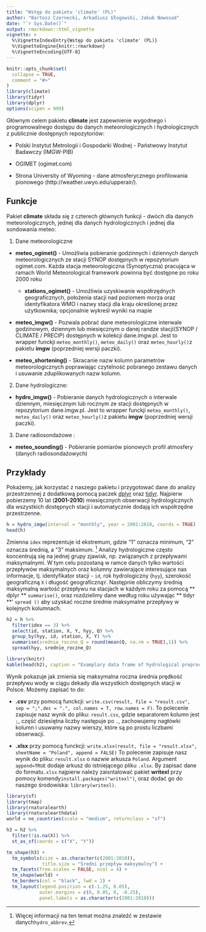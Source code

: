 ```yaml
---
title: "Wstęp do pakietu 'climate' (PL)"
author: "Bartosz Czernecki, Arkadiusz Głogowski, Jakub Nowosad"
date: "`r Sys.Date()`"
output: rmarkdown::html_vignette
vignette: >
  %\VignetteIndexEntry{Wstęp do pakietu 'climate' (PL)}
  %\VignetteEngine{knitr::rmarkdown}
  %\VignetteEncoding{UTF-8}
---
```


```r
knitr::opts_chunk$set(
  collapse = TRUE,
  comment = "#>"
)
library(climate)
library(tidyr)
library(dplyr)
options(scipen = 999)
```

Głównym celem pakietu **climate** jest zapewnienie wygodnego i programowalnego dostępu do danych meteorologicznych 
i hydrologicznych z publicznie dostępnych repozytoriów:

- Polski Instytut Metrologii i Gospodarki Wodnej - Państwowy Instytut Badawczy (IMGW-PIB)

- OGIMET (ogimet.com)

- Strona University of Wyoming - dane atmosferycznego profilowania pionowego (http://weather.uwyo.edu/upperair/).

## Funkcje



Pakiet **climate** składa się z czterech głównych funkcji - dwóch dla danych meteorologicznych, jednej dla danych
hydrologicznych i jednej dla sondowania meteo:

1. Dane meteorologiczne 

- **meteo_ogimet()** - Umożliwia pobieranie godzinnych i dziennych danych meteorologicznych ze stacji SYNOP dostępnych 
w repozytorium ogimet.com. Każda stacja meteorologiczna (Synoptyczna) pracująca w ramach World Meteorological
framework powinna być dostępne po roku 2000 roku 

     - **stations_ogimet()** - Umożliwia uzyskiwanie współrzędnych geograficznych, położenia stacji nad poziomem 
     morza oraz  identyfikatora WMO i nazwy stacji dla kraju określonej przez użytkownika; opcjonalnie 
     wykreśl wyniki na mapie

- **meteo_imgw()** - Pozwala pobrać dane meteorologiczne interwale godzinowym, dziennym lub 
miesięcznym  o danej randze stacji(SYNOP / CLIMATE / PRECIP) dostępnych w kolekcji dane.imgw.pl. 
Jest to wrapper funckji  `meteo_monthly()`, `meteo_daily()` oraz  `meteo_hourly()`z pakietu **imgw** (poprzedniej wersji paczki).

- **meteo\_shortening()** - Skracanie nazw kolumn parametrów meteorologicznych
    poprawiając czytelność pobranego zestawu danych i usuwanie zduplikowanych nazw kolumn.

2. Dane hydrologiczne: 

- **hydro_imgw()** -  Pobieranie danych hydrologicznych o interwale dziennym, miesięcznym lub  rocznym ze 
stacji dostępnych w repozytorium dane.imgw.pl.
Jest to wrapper funckji  `meteo_monthly()`, `meteo_daily()` oraz  `meteo_hourly()`z pakietu **imgw** (poprzedniej
wersji paczki).


3. Dane radiosondażowe : 

- **meteo\_sounding()** - Pobieranie pomiarów pionowych profil atmosfery (danych radiosondażowych)

## Przykłady

Pokażemy, jak korzystać z naszego pakietu i przygotować dane do analizy przestrzennej z dodatkową pomocą paczek
[dplyr](https://cran.r-project.org/web/packages/dplyr/vignettes/dplyr.html) oraz 
[tidyr](https://cran.r-project.org/web/packages/tidyr/vignettes/tidy-data.html).
Najpierw pobierzemy 10 lat (**2001-2010**) miesięcznych obserwacji hydrologicznych dla wszystkich dostępnych stacji i automatycznie dodają ich współrzędne przestrzenne.



```r
h = hydro_imgw(interval = "monthly", year = 2001:2010, coords = TRUE)
head(h)
```

Zmienna  `idex` reprezentuje id ekstremum, gdzie "1" oznacza minimum, "2" oznacza średnią, a "3" maksimum. ^[Więcej informacji na ten temat można znaleźć w zestawie danych`hydro_abbrev`.]
Analizy hydrologiczne często koncentrują się na jednej grupy zjawisk, np. związanych z przepływami maksymalnymi. W tym
celu pozostaną w ramce danych tylko wartości przepływów maksymalnych oraz kolumny zawierające interesujące nas 
informacje, tj. identyfikator stacji - `id`, rok hydrologiczny (` hyy`), szerokość geograficzną `X` i długość 
geograficzną` Y`.
Następnie obliczymy średnią maksymalną wartość przepływu na stacjach w każdym roku za pomocą ** dplyr ** `summarise()`,
oraz rozdzielimy dane według roku używając ** tidyr **' `spread ()` aby uzyskać roczne średnie maksymalne przepływy w 
kolejnych kolumnach.
  
```r
h2 = h %>%
  filter(idex == 3) %>%
  select(id, station, X, Y, hyy, Q) %>%
  group_by(hyy, id, station, X, Y) %>%
  summarise(srednie_roczne_Q = round(mean(Q, na.rm = TRUE),1)) %>% 
  spread(hyy, srednie_roczne_Q)
```

```r
library(knitr)
kable(head(h2), caption = "Examplary data frame of hydrological preprocesssing.")
```

Wynik pokazuje jak zmienia się maksymalna roczna średnia prędkość przepływu wody w ciągu dekady dla wszystkich 
dostępnych stacji w Polsce.
Możemy zapisać to do:

- **.csv** przy pomocą funckcji: `write.csv(result, file = "result.csv", sep = ";",dec = ".", col.names = T, row.names = F)`. 
To polecenie zapisuje nasz wynik do pliku: `result.csv`, gdzie separatorem kolumn jest `;`, część dziesiętna liczby 
następuje po `.`, zachowujemy nagłówki kolumn i usuwamy nazwy wierszy, które są po prostu liczbami obserwacji.

- **.xlsx** przy pomocą funckcji: `write.xlsx(result, file = "result.xlsx", sheetName = "Poland", append = FALSE)`
To polecenie zapisuje nasz wynik do pliku: `result.xlsx` o nazwie arkusza `Poland`. Argument `append=TRUE` dodaje arkusz
do istniejącego pliku `.xlsx`.
By zapisać dane do formatu`.xlsx` najpierw należy zaisntalować pakiet **writexl** przy pomocy 
komendy`install.packages("writexl")`, oraz dodać go do naszego środowiska: `library(writexl)`.
 
```r

library(sf)
library(tmap)
library(rnaturalearth)
library(rnaturalearthdata)
world = ne_countries(scale = "medium", returnclass = "sf")

h3 = h2 %>% 
  filter(!is.na(X)) %>% 
  st_as_sf(coords = c("X", "Y"))

tm_shape(h3) + 
  tm_symbols(size = as.character(c(2001:2010)),
             title.size = "Średni przepływ maksymalny") +
  tm_facets(free.scales = FALSE, ncol = 4) + 
  tm_shape(world) + 
  tm_borders(col = "black", lwd = 2) +
  tm_layout(legend.position = c(-1.25, 0.05),
            outer.margins = c(0, 0.05, 0, -0.25),
            panel.labels = as.character(c(2001:2010)))
```

<!-- ![Mean maximum annual flow](../../docs/articles/articles/pl_files/figure-html/unnamed-chunk-1-1.png) -->

